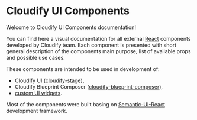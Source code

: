 <Meta title="Home" />

# Cloudify UI Components

Welcome to Cloudify UI Components documentation!

You can find here a visual documentation for all external [React](https://reactjs.org/) components developed by Cloudify team. Each component is presented with short general description of the components main purpose, list of available props and possible use cases. 

These components are intended to be used in development of:
 - Cloudify UI ([cloudify-stage](https://github.com/cloudify-cosmo/cloudify-stage)), 
 - Cloudify Blueprint Composer ([cloudify-blueprint-composer](https://github.com/cloudify-cosmo/cloudify-blueprint-composer)), 
 - [custom UI widgets](http://docs.cloudify.co/latest/developer/writing_widgets/).

Most of the components were built basing on [Semantic-UI-React](http://react.semantic-ui.com/) development framework.
